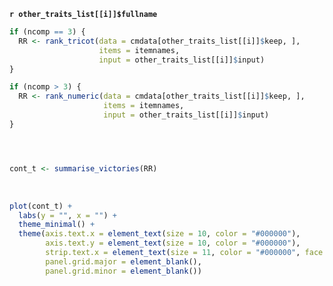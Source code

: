 **`r other_traits_list[[i]]$fullname`**

```r
if (ncomp == 3) {
  RR <- rank_tricot(data = cmdata[other_traits_list[[i]]$keep, ],
                    items = itemnames,
                    input = other_traits_list[[i]]$input)
}

if (ncomp > 3) {
  RR <- rank_numeric(data = cmdata[other_traits_list[[i]]$keep, ],
                     items = itemnames,
                     input = other_traits_list[[i]]$input)
}




cont_t <- summarise_victories(RR)
```

\

```r
plot(cont_t) + 
  labs(y = "", x = "") + 
  theme_minimal() +  
  theme(axis.text.x = element_text(size = 10, color = "#000000"),
        axis.text.y = element_text(size = 10, color = "#000000"),
        strip.text.x = element_text(size = 11, color = "#000000", face = "bold"),
        panel.grid.major = element_blank(),
        panel.grid.minor = element_blank())

```